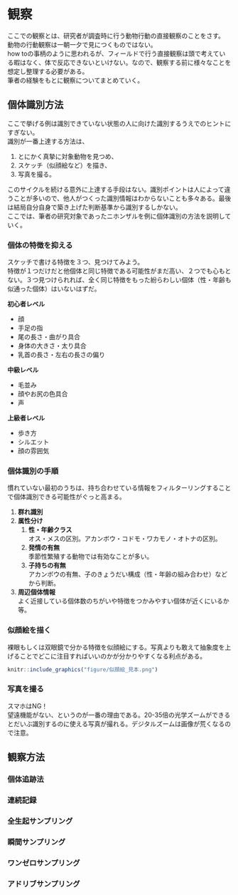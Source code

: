 # 観察
ここでの観察とは、研究者が調査時に行う動物行動の直接観察のことをさす。<br>
動物の行動観察は一朝一夕で見につくものではない。<br>
how toの事柄のように思われるが、フィールドで行う直接観察は頭で考えている暇はなく、体で反応できないといけない。なので、観察する前に様々なことを想定し整理する必要がある。<br>
筆者の経験をもとに観察についてまとめていく。

## 個体識別方法
ここで挙げる例は識別できていない状態の人に向けた識別するうえでのヒントにすぎない。<br>
識別が一番上達する方法は、<br>

1. とにかく真摯に対象動物を見つめ、
1. スケッチ（似顔絵など）を描き、
1. 写真を撮る。<br>

このサイクルを続ける意外に上達する手段はない。識別ポイントは人によって違うことが多いので、他人がつくった識別情報はわからないことも多々ある。最後は結局自分自身で築き上げた判断基準から識別するしかない。<br>
ここでは、筆者の研究対象であったニホンザルを例に個体識別の方法を説明していく。

### 個体の特徴を抑える
スケッチで書ける特徴を３つ、見つけてみよう。<br>
特徴が１つだけだと他個体と同じ特徴である可能性がまだ高い、２つでも心もとない。３つ見つけられれば、全く同じ特徴をもった紛らわしい個体（性・年齢も似通った個体）はいないはずだ。

**初心者レベル**

- 顔
- 手足の指
- 尾の長さ・曲がり具合
- 身体の大きさ・太り具合
- 乳首の長さ・左右の長さの偏り

**中級レベル**

- 毛並み
- 顔やお尻の色具合
- 声

**上級者レベル**

- 歩き方
- シルエット
- 顔の雰囲気


### 個体識別の手順
慣れていない最初のうちは、持ち合わせている情報をフィルターリングすることで個体識別できる可能性がぐっと高まる。

1. **群れ識別**
1. **属性分け**
   1. **性・年齢クラス**<br>
  オス・メスの区別。アカンボウ・コドモ・ワカモノ・オトナの区別。
   1. **発情の有無**<br>
  季節性繁殖する動物では有効なことが多い。
   1. **子持ちの有無**<br>
  アカンボウの有無、子のきょうだい構成（性・年齢の組み合わせ）などから判断。
  
1. **周辺個体情報**<br>
よく近接している個体数のちがいや特徴をつかみやすい個体が近くにいるか等。


### 似顔絵を描く
裸眼もしくは双眼鏡で分かる特徴を似顔絵にする。写真よりも敢えて抽象度を上げることでどこに注目すればいいのかが分かりやすくなる利点がある。
```r
knitr::include_graphics("figure/似顔絵_見本.png")
```


### 写真を撮る
スマホはNG！<br>
望遠機能がない、というのが一番の理由である。20-35倍の光学ズームができるとだいぶ識別するのに使える写真が撮れる。デジタルズームは画像が荒くなるので注意。

## 観察方法
### 個体追跡法

### 連続記録

### 全生起サンプリング

### 瞬間サンプリング

### ワンゼロサンプリング

### アドリブサンプリング